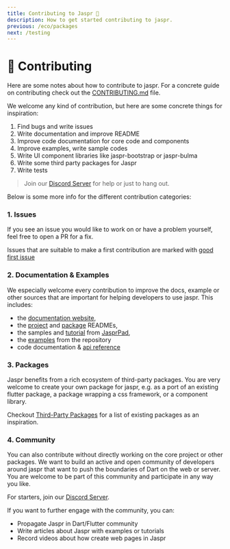 ```yaml
---
title: Contributing to Jaspr 💙
description: How to get started contributing to jaspr.
previous: /eco/packages
next: /testing
---
```


# 💙 Contributing

Here are some notes about how to contribute to jaspr. For a concrete guide on
contributing check out the [CONTRIBUTING.md](https://github.com/schultek/jaspr/blob/develop/CONTRIBUTING.md) file.

We welcome any kind of contribution, but here are some concrete things for inspiration:

1. Find bugs and write issues
2. Write documentation and improve README
3. Improve code documentation for core code and components
4. Improve examples, write sample codes
5. Write UI component libraries like jaspr-bootstrap or jaspr-bulma
6. Write some third party packages for Jaspr
7. Write tests

> Join our [Discord Server](https://discord.gg/XGXrGEk4c6) for help or just to hang out.

Below is some more info for the different contribution categories:

### 1. Issues

If you see an issue you would like to work on or have a problem yourself, feel free to open a
PR for a fix.

Issues that are suitable to make a first contribution are marked with [good first issue](https://github.com/schultek/jaspr/labels/good%20first%20issue)

### 2. Documentation & Examples

We especially welcome every contribution to improve the docs, example or other sources that are
important for helping developers to use jaspr. This includes:

- the [documentation website](https://github.com/schultek/jaspr/tree/develop/docs),
- the [project](https://github.com/schultek/jaspr/blob/develop/README.md) and [package](https://github.com/schultek/jaspr/blob/develop/packages/jaspr/README.md) READMEs,
- the samples and [tutorial](https://jasprpad.schultek.de/?tutorial=intro) from [JasprPad](https://jasprpad.schultek.de),
- the [examples](https://github.com/schultek/jaspr/tree/develop/examples) from the repository
- code documentation & [api reference](https://pub.dev/documentation/jaspr/latest/jaspr/jaspr-library.html)

### 3. Packages

Jaspr benefits from a rich ecosystem of third-party packages. You are very welcome to create 
your own package for jaspr, e.g. as a port of an existing flutter package, a package wrapping a css framework, or
a component library.

Checkout [Third-Party Packages](/eco/packages) for a list of existing packages as an inspiration.

### 4. Community

You can also contribute without directly working on the core project or other packages. We want to
build an active and open community of developers around jaspr that want to push the boundaries of 
Dart on the web or server. You are welcome to be part of this community and participate in any way
you like.

For starters, join our [Discord Server](https://discord.gg/XGXrGEk4c6).

If you want to further engage with the community, you can:

- Propagate Jaspr in Dart/Flutter community
- Write articles about Jaspr with examples or tutorials
- Record videos about how create web pages in Jaspr